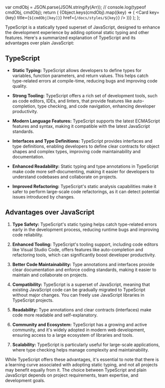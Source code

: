 
  var cmdObj = JSON.parse(JSON.stringify(Arr));
  // console.log(typeof cmdObj, cmdObj);
  return (
    <Cards>
      {Object.keys(cmdObj).map((key) => (
        <Card key={key} title={`${cmdObj[key]}`} href={`/docs/styles/${key}`} />
      ))}
    </Cards>
  );
};

<TsLinks />

TypeScript is a statically typed superset of JavaScript, designed to enhance the development experience by adding optional static typing and other features. Here's a summarized explanation of TypeScript and its advantages over plain JavaScript:

## TypeScript

- **Static Typing:** TypeScript allows developers to define types for variables, function parameters, and return values. This helps catch type-related errors at compile-time, reducing bugs and improving code quality.

- **Strong Tooling:** TypeScript offers a rich set of development tools, such as code editors, IDEs, and linters, that provide features like auto-completion, type checking, and code navigation, enhancing developer productivity.

- **Modern Language Features:** TypeScript supports the latest ECMAScript features and syntax, making it compatible with the latest JavaScript standards.

- **Interfaces and Type Definitions:** TypeScript provides interfaces and type definitions, enabling developers to define clear contracts for object shapes and complex types, improving code maintainability and documentation.

- **Enhanced Readability:** Static typing and type annotations in TypeScript make code more self-documenting, making it easier for developers to understand codebases and collaborate on projects.

- **Improved Refactoring:** TypeScript's static analysis capabilities make it safer to perform large-scale code refactorings, as it can detect potential issues introduced by changes.

## Advantages over JavaScript

1. **Type Safety:** TypeScript's static typing helps catch type-related errors early in the development process, reducing runtime bugs and improving code reliability.

2. **Enhanced Tooling:** TypeScript's tooling support, including code editors like Visual Studio Code, offers features like auto-completion and refactoring tools, which can significantly boost developer productivity.

3. **Better Code Maintainability:** Type annotations and interfaces provide clear documentation and enforce coding standards, making it easier to maintain and collaborate on projects.

4. **Compatibility:** TypeScript is a superset of JavaScript, meaning that existing JavaScript code can be gradually migrated to TypeScript without major changes. You can freely use JavaScript libraries in TypeScript projects.

5. **Readability:** Type annotations and clear contracts (interfaces) make code more readable and self-explanatory.

6. **Community and Ecosystem:** TypeScript has a growing and active community, and it's widely adopted in modern web development, ensuring access to a large ecosystem of libraries and tools.

7. **Scalability:** TypeScript is particularly useful for large-scale applications, where type checking helps manage complexity and maintainability.

While TypeScript offers these advantages, it's essential to note that there is a learning curve associated with adopting static typing, and not all projects may benefit equally from it. The choice between TypeScript and plain JavaScript depends on project requirements, team expertise, and development goals.
